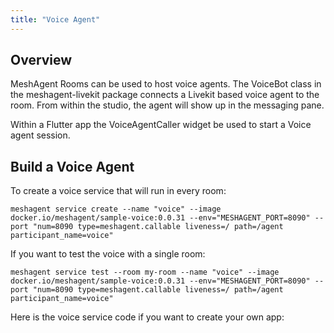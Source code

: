 ```yaml
---
title: "Voice Agent"
---
```


## Overview
MeshAgent Rooms can be used to host voice agents. The VoiceBot class in the meshagent-livekit package connects a Livekit based voice agent to the room. From 
within the studio, the agent will show up in the messaging pane.

Within a Flutter app the VoiceAgentCaller widget be used to start a Voice agent session.

## Build a Voice Agent

To create a voice service that will run in every room:
```
meshagent service create --name "voice" --image docker.io/meshagent/sample-voice:0.0.31 --env="MESHAGENT_PORT=8090" --port "num=8090 type=meshagent.callable liveness=/ path=/agent participant_name=voice"
```

If you want to test the voice with a single room:
```
meshagent service test --room my-room --name "voice" --image docker.io/meshagent/sample-voice:0.0.31 --env="MESHAGENT_PORT=8090" --port "num=8090 type=meshagent.callable liveness=/ path=/agent participant_name=voice"
```

Here is the voice service code if you want to create your own app:

<CodeGroup>
    <Main />
</CodeGroup>
